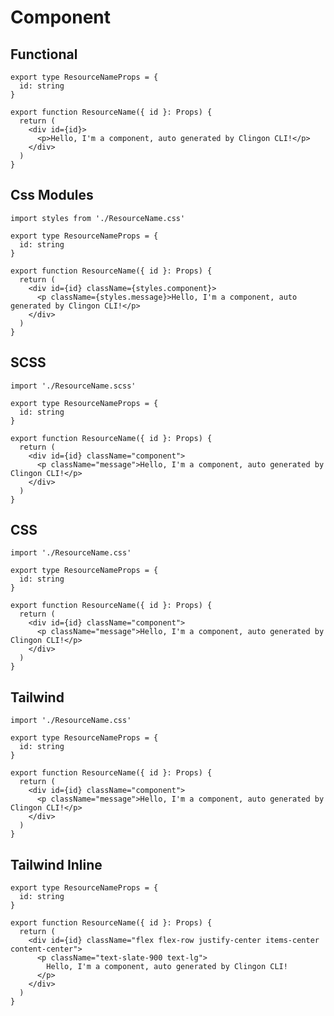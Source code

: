 # Component

## Functional

```react
export type ResourceNameProps = {
  id: string
}

export function ResourceName({ id }: Props) {
  return (
    <div id={id}>
      <p>Hello, I'm a component, auto generated by Clingon CLI!</p>
    </div>
  )
}
```

## Css Modules

```react
import styles from './ResourceName.css'

export type ResourceNameProps = {
  id: string
}

export function ResourceName({ id }: Props) {
  return (
    <div id={id} className={styles.component}>
      <p className={styles.message}>Hello, I'm a component, auto generated by Clingon CLI!</p>
    </div>
  )
}
```

## SCSS

```react
import './ResourceName.scss'

export type ResourceNameProps = {
  id: string
}

export function ResourceName({ id }: Props) {
  return (
    <div id={id} className="component">
      <p className="message">Hello, I'm a component, auto generated by Clingon CLI!</p>
    </div>
  )
}
```

## CSS

```react
import './ResourceName.css'

export type ResourceNameProps = {
  id: string
}

export function ResourceName({ id }: Props) {
  return (
    <div id={id} className="component">
      <p className="message">Hello, I'm a component, auto generated by Clingon CLI!</p>
    </div>
  )
}
```

## Tailwind

```react
import './ResourceName.css'

export type ResourceNameProps = {
  id: string
}

export function ResourceName({ id }: Props) {
  return (
    <div id={id} className="component">
      <p className="message">Hello, I'm a component, auto generated by Clingon CLI!</p>
    </div>
  )
}
```

## Tailwind Inline

```react
export type ResourceNameProps = {
  id: string
}

export function ResourceName({ id }: Props) {
  return (
    <div id={id} className="flex flex-row justify-center items-center content-center">
      <p className="text-slate-900 text-lg">
        Hello, I'm a component, auto generated by Clingon CLI!
      </p>
    </div>
  )
}
```
